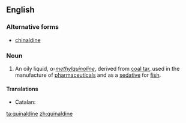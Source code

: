 ==English==
{{wikipedia}}

===Alternative forms===
* [[chinaldine]]

===Noun===
{{en-noun|~}}

# {{context|organic compound|lang=en}} An oily liquid, ''α-[[methyl]][[quinoline]]'', derived from [[coal tar]], used in the manufacture of [[pharmaceutical]]s and as a [[sedative]] for [[fish]].

====Translations====
{{trans-top|oily liquid}}
* Catalan: {{t|ca|quinaldina|f}}
{{trans-mid}}
{{trans-bottom}}

[[ta:quinaldine]]
[[zh:quinaldine]]